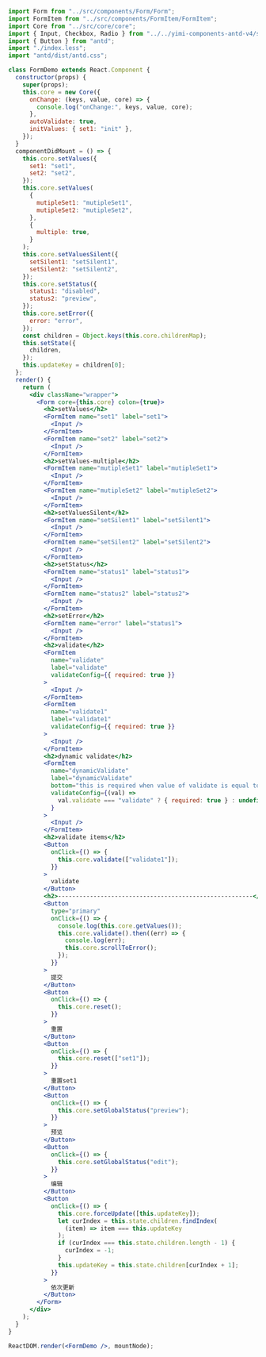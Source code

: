 ```jsx
import Form from "../src/components/Form/Form";
import FormItem from "../src/components/FormItem/FormItem";
import Core from "../src/core/core";
import { Input, Checkbox, Radio } from "../../yimi-components-antd-v4/src";
import { Button } from "antd";
import "./index.less";
import "antd/dist/antd.css";

class FormDemo extends React.Component {
  constructor(props) {
    super(props);
    this.core = new Core({
      onChange: (keys, value, core) => {
        console.log("onChange:", keys, value, core);
      },
      autoValidate: true,
      initValues: { set1: "init" },
    });
  }
  componentDidMount = () => {
    this.core.setValues({
      set1: "set1",
      set2: "set2",
    });
    this.core.setValues(
      {
        mutipleSet1: "mutipleSet1",
        mutipleSet2: "mutipleSet2",
      },
      {
        multiple: true,
      }
    );
    this.core.setValuesSilent({
      setSilent1: "setSilent1",
      setSilent2: "setSilent2",
    });
    this.core.setStatus({
      status1: "disabled",
      status2: "preview",
    });
    this.core.setError({
      error: "error",
    });
    const children = Object.keys(this.core.childrenMap);
    this.setState({
      children,
    });
    this.updateKey = children[0];
  };
  render() {
    return (
      <div className="wrapper">
        <Form core={this.core} colon={true}>
          <h2>setValues</h2>
          <FormItem name="set1" label="set1">
            <Input />
          </FormItem>
          <FormItem name="set2" label="set2">
            <Input />
          </FormItem>
          <h2>setValues-multiple</h2>
          <FormItem name="mutipleSet1" label="mutipleSet1">
            <Input />
          </FormItem>
          <FormItem name="mutipleSet2" label="mutipleSet2">
            <Input />
          </FormItem>
          <h2>setValuesSilent</h2>
          <FormItem name="setSilent1" label="setSilent1">
            <Input />
          </FormItem>
          <FormItem name="setSilent2" label="setSilent2">
            <Input />
          </FormItem>
          <h2>setStatus</h2>
          <FormItem name="status1" label="status1">
            <Input />
          </FormItem>
          <FormItem name="status2" label="status2">
            <Input />
          </FormItem>
          <h2>setError</h2>
          <FormItem name="error" label="status1">
            <Input />
          </FormItem>
          <h2>validate</h2>
          <FormItem
            name="validate"
            label="validate"
            validateConfig={{ required: true }}
          >
            <Input />
          </FormItem>
          <FormItem
            name="validate1"
            label="validate1"
            validateConfig={{ required: true }}
          >
            <Input />
          </FormItem>
          <h2>dynamic validate</h2>
          <FormItem
            name="dynamicValidate"
            label="dynamicValidate"
            bottom="this is required when value of validate is equal to 'validate'"
            validateConfig={(val) =>
              val.validate === "validate" ? { required: true } : undefined
            }
          >
            <Input />
          </FormItem>
          <h2>validate items</h2>
          <Button
            onClick={() => {
              this.core.validate(["validate1"]);
            }}
          >
            validate
          </Button>
          <h2>-------------------------------------------------------</h2>
          <Button
            type="primary"
            onClick={() => {
              console.log(this.core.getValues());
              this.core.validate().then((err) => {
                console.log(err);
                this.core.scrollToError();
              });
            }}
          >
            提交
          </Button>
          <Button
            onClick={() => {
              this.core.reset();
            }}
          >
            重置
          </Button>
          <Button
            onClick={() => {
              this.core.reset(["set1"]);
            }}
          >
            重置set1
          </Button>
          <Button
            onClick={() => {
              this.core.setGlobalStatus("preview");
            }}
          >
            预览
          </Button>
          <Button
            onClick={() => {
              this.core.setGlobalStatus("edit");
            }}
          >
            编辑
          </Button>
          <Button
            onClick={() => {
              this.core.forceUpdate([this.updateKey]);
              let curIndex = this.state.children.findIndex(
                (item) => item === this.updateKey
              );
              if (curIndex === this.state.children.length - 1) {
                curIndex = -1;
              }
              this.updateKey = this.state.children[curIndex + 1];
            }}
          >
            依次更新
          </Button>
        </Form>
      </div>
    );
  }
}

ReactDOM.render(<FormDemo />, mountNode);
```
